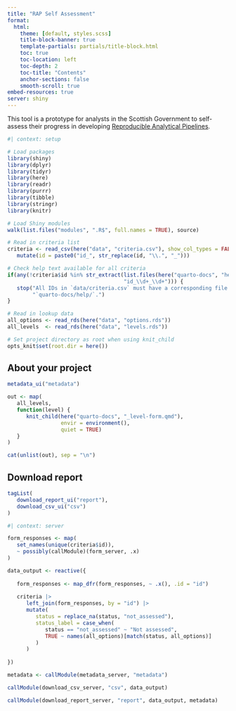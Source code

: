 ```yaml
---
title: "RAP Self Assessment"
format:
  html:
    theme: [default, styles.scss]
    title-block-banner: true
    template-partials: partials/title-block.html
    toc: true
    toc-location: left
    toc-depth: 2
    toc-title: "Contents"
    anchor-sections: false
    smooth-scroll: true
embed-resources: true
server: shiny
---
```


This tool is a prototype for analysts in the Scottish Government to self-assess their progress in developing [Reproducible Analytical Pipelines](https://analysisfunction.civilservice.gov.uk/support/reproducible-analytical-pipelines/).

    
```r
#| context: setup

# Load packages
library(shiny)
library(dplyr)
library(tidyr)
library(here)
library(readr)
library(purrr)
library(tibble)
library(stringr)
library(knitr)

# Load Shiny modules
walk(list.files("modules", ".R$", full.names = TRUE), source)

# Read in criteria list
criteria <- read_csv(here("data", "criteria.csv"), show_col_types = FALSE) |>
   mutate(id = paste0("id_", str_replace(id, "\\.", "_")))

# Check help text available for all criteria
if(any(!criteria$id %in% str_extract(list.files(here("quarto-docs", "help")), 
                                     "id_\\d+_\\d+"))) {
   stop("All IDs in `data/criteria.csv` must have a corresponding file in ", 
        "`quarto-docs/help/`.")
}

# Read in lookup data
all_options <- read_rds(here("data", "options.rds"))
all_levels  <- read_rds(here("data", "levels.rds"))

# Set project directory as root when using knit_child
opts_knit$set(root.dir = here())
```


## About your project

```r
metadata_ui("metadata")
```


<!-- Criteria assessments -->

```r
out <- map(
   all_levels,
   function(level) {
      knit_child(here("quarto-docs", "_level-form.qmd"),
                 envir = environment(),
                 quiet = TRUE)
   }
)

cat(unlist(out), sep = "\n")
```


## Download report

```r
tagList(
   download_report_ui("report"),
   download_csv_ui("csv")
)
```


```r
#| context: server

form_responses <- map(
   set_names(unique(criteria$id)),
   ~ possibly(callModule)(form_server, .x)
)

data_output <- reactive({
   
   form_responses <- map_dfr(form_responses, ~ .x(), .id = "id")
   
   criteria |>
      left_join(form_responses, by = "id") |>
      mutate(
         status = replace_na(status, "not_assessed"),
         status_label = case_when(
            status == "not_assessed" ~ "Not assessed",
            TRUE ~ names(all_options)[match(status, all_options)]
         )
      )
   
})

metadata <- callModule(metadata_server, "metadata")

callModule(download_csv_server, "csv", data_output)

callModule(download_report_server, "report", data_output, metadata)
```
